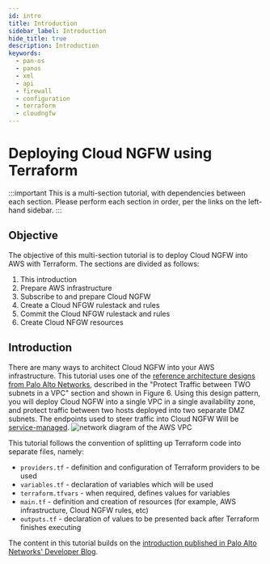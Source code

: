 ```yaml
---
id: intro
title: Introduction
sidebar_label: Introduction
hide_title: true
description: Introduction
keywords:
  - pan-os
  - panos
  - xml
  - api
  - firewall
  - configuration
  - terraform
  - cloudngfw
---
```



# Deploying Cloud NGFW using Terraform

:::important
This is a multi-section tutorial, with dependencies between each section. Please perform each section in order, per the links on the left-hand sidebar.
:::

## Objective

The objective of this multi-section tutorial is to deploy Cloud NGFW into AWS with Terraform. The sections are divided as follows:

1. This introduction
2. Prepare AWS infrastructure
3. Subscribe to and prepare Cloud NGFW
4. Create a Cloud NFGW rulestack and rules
5. Commit the Cloud NFGW rulestack and rules
6. Create Cloud NFGW resources

## Introduction

There are many ways to architect Cloud NGFW into your AWS infrastructure. This tutorial uses one of the [reference architecture designs from Palo Alto Networks](https://live.paloaltonetworks.com/t5/cloud-ngfw-articles/cloud-ngfw-for-aws-deployment-architectures/ta-p/475919), described in the "Protect Traffic between TWO subnets in a VPC" section and shown in Figure 6. Using this design pattern, you will deploy Cloud NGFW into a single VPC in a single availability zone, and protect traffic between two hosts deployed into two separate DMZ subnets. The endpoints used to steer traffic into Cloud NGFW Will be [service-managed](https://docs.paloaltonetworks.com/cloud-ngfw/aws/cloud-ngfw-on-aws/create-cloud-ngfw-instances-and-endpoints).
![network diagram of the AWS VPC](aws_diagram.png)

This tutorial follows the convention of splitting up Terraform code into separate files, namely:

- `providers.tf` - definition and configuration of Terraform providers to be used
- `variables.tf` - declaration of variables which will be used
- `terraform.tfvars` - when required, defines values for variables
- `main.tf` - definition and creation of resources (for example, AWS infrastructure, Cloud NGFW rules, etc)
- `outputs.tf` - declaration of values to be presented back after Terraform finishes executing

The content in this tutorial builds on the [introduction published in Palo Alto Networks' Developer Blog](https://medium.com/palo-alto-networks-developer-blog/the-developers-guide-to-palo-alto-networks-cloud-ngfw-for-aws-b8c39c3b9228).

<Assumptions />

<LabGuidance />
